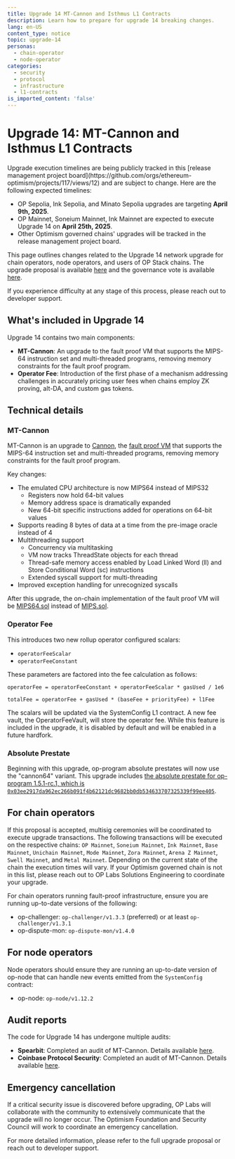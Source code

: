 ```yaml
---
title: Upgrade 14 MT-Cannon and Isthmus L1 Contracts
description: Learn how to prepare for upgrade 14 breaking changes.
lang: en-US
content_type: notice
topic: upgrade-14
personas:
  - chain-operator
  - node-operator
categories:
  - security
  - protocol
  - infrastructure
  - l1-contracts
is_imported_content: 'false'
---
```



# Upgrade 14: MT-Cannon and Isthmus L1 Contracts

<Callout type="info">
  Upgrade execution timelines are being publicly tracked in this [release management project board](https://github.com/orgs/ethereum-optimism/projects/117/views/12) and are subject to change. Here are the following expected timelines:

  *   OP Sepolia, Ink Sepolia, and Minato Sepolia upgrades are targeting **April 9th, 2025**.
  *   OP Mainnet, Soneium Mainnet, Ink Mainnet are expected to execute Upgrade 14 on **April 25th, 2025**.
  *   Other Optimism governed chains' upgrades will be tracked in the release management project board.
</Callout>

This page outlines changes related to the Upgrade 14 network upgrade for chain operators, node operators, and users of OP Stack chains. The upgrade proposal is available [here](https://gov.optimism.io/t/upgrade-proposal-14-mt-cannon-and-isthmus-l1-contracts/10123) and the governance vote is available [here](https://vote.optimism.io/).

If you experience difficulty at any stage of this process, please reach out to developer support.

## What's included in Upgrade 14

Upgrade 14 contains two main components:

*   **MT-Cannon**: An upgrade to the fault proof VM that supports the MIPS-64 instruction set and multi-threaded programs, removing memory constraints for the fault proof program.
*   **Operator Fee**: Introduction of the first phase of a mechanism addressing challenges in accurately pricing user fees when chains employ ZK proving, alt-DA, and custom gas tokens.

## Technical details

### MT-Cannon

MT-Cannon is an upgrade to [Cannon](/stack/fault-proofs/cannon), the [fault proof VM](/stack/fault-proofs/fp-components#fault-proof-virtual-machine) that supports the MIPS-64 instruction set and multi-threaded programs, removing memory constraints for the fault proof program.

Key changes:

*   The emulated CPU architecture is now MIPS64 instead of MIPS32
    *   Registers now hold 64-bit values
    *   Memory address space is dramatically expanded
    *   New 64-bit specific instructions added for operations on 64-bit values
*   Supports reading 8 bytes of data at a time from the pre-image oracle instead of 4
*   Multithreading support
    *   Concurrency via multitasking
    *   VM now tracks ThreadState objects for each thread
    *   Thread-safe memory access enabled by Load Linked Word (ll) and Store Conditional Word (sc) instructions
    *   Extended syscall support for multi-threading
*   Improved exception handling for unrecognized syscalls

After this upgrade, the on-chain implementation of the fault proof VM will be [MIPS64.sol](https://github.com/ethereum-optimism/optimism/blob/develop/packages/contracts-bedrock/src/cannon/MIPS64.sol) instead of [MIPS.sol](https://github.com/ethereum-optimism/optimism/blob/develop/packages/contracts-bedrock/src/cannon/MIPS.sol).

### Operator Fee

This introduces two new rollup operator configured scalars:

*   `operatorFeeScalar`
*   `operatorFeeConstant`

These parameters are factored into the fee calculation as follows:

```
operatorFee = operatorFeeConstant + operatorFeeScalar * gasUsed / 1e6

totalFee = operatorFee + gasUsed * (baseFee + priorityFee) + l1Fee
```

The scalars will be updated via the SystemConfig L1 contract. A new fee vault, the OperatorFeeVault, will store the operator fee. While this feature is included in the upgrade, it is disabled by default and will be enabled in a future hardfork.

### Absolute Prestate

Beginning with this upgrade, op-program absolute prestates will now use the "cannon64" variant. This upgrade includes [the absolute prestate for op-program 1.5.1-rc.1, which is `0x03ee2917da962ec266b091f4b62121dc9682bb0db534633707325339f99ee405`](https://github.com/ethereum-optimism/superchain-registry/blob/main/validation/standard/standard-prestates.toml).

## For chain operators

If this proposal is accepted, multisig ceremonies will be coordinated to execute upgrade transactions. The following transactions will be executed on the respective chains: `OP Mainnet`, `Soneium Mainnet`, `Ink Mainnet`, `Base Mainnet`, `Unichain Mainnet`, `Mode Mainnet`, `Zora Mainnet`, `Arena Z Mainnet`, `Swell Mainnet`, and `Metal Mainnet`. Depending on the current state of the chain the execution times will vary. If your Optimism governed chain is not in this list, please reach out to OP Labs Solutions Engineering to coordinate your upgrade.

For chain operators running fault-proof infrastructure, ensure you are running up-to-date versions of the following:

*   op-challenger: `op-challenger/v1.3.3` (preferred) or at least `op-challenger/v1.3.1`
*   op-dispute-mon: `op-dispute-mon/v1.4.0`

## For node operators

Node operators should ensure they are running an up-to-date version of op-node that can handle new events emitted from the `SystemConfig` contract:

*   op-node: `op-node/v1.12.2`

## Audit reports

The code for Upgrade 14 has undergone multiple audits:

*   **Spearbit**: Completed an audit of MT-Cannon. Details available [here](https://github.com/ethereum-optimism/optimism/blob/develop/docs/security-reviews/2025_01-MT-Cannon-Spearbit.pdf).
*   **Coinbase Protocol Security**: Completed an audit of MT-Cannon. Details available [here](https://github.com/ethereum-optimism/optimism/blob/develop/docs/security-reviews/2025_01-MT-Cannon-Base.pdf).

## Emergency cancellation

If a critical security issue is discovered before upgrading, OP Labs will collaborate with the community to extensively communicate that the upgrade will no longer occur. The Optimism Foundation and Security Council will work to coordinate an emergency cancellation.

For more detailed information, please refer to the full upgrade proposal or reach out to developer support.
